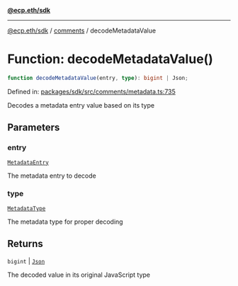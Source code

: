 [**@ecp.eth/sdk**](../../index.mdx)

***

[@ecp.eth/sdk](/sdk-reference/index.mdx) / [comments](/sdk-reference/comments/index.mdx) / decodeMetadataValue

# Function: decodeMetadataValue()

```ts
function decodeMetadataValue(entry, type): bigint | Json;
```

Defined in: [packages/sdk/src/comments/metadata.ts:735](https://github.com/ecp-eth/comments-monorepo/blob/main/packages/sdk/src/comments/metadata.ts#L735)

Decodes a metadata entry value based on its type

## Parameters

### entry

[`MetadataEntry`](/sdk-reference/comments/type-aliases/MetadataEntry.mdx)

The metadata entry to decode

### type

[`MetadataType`](/sdk-reference/comments/type-aliases/MetadataType.mdx)

The metadata type for proper decoding

## Returns

`bigint` \| [`Json`](/sdk-reference/comments/type-aliases/Json.mdx)

The decoded value in its original JavaScript type
